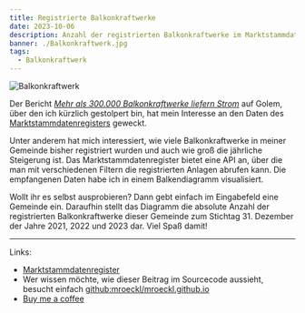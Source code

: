 ```yaml
---
title: Registrierte Balkonkraftwerke
date: 2023-10-06
description: Anzahl der registrierten Balkonkraftwerke im Marktstammdatenregister
banner: ./Balkonkraftwerk.jpg
tags:
  - Balkonkraftwerk
---
```


![Balkonkraftwerk](./Balkonkraftwerk.jpg)

Der Bericht [_Mehr als 300.000 Balkonkraftwerke liefern Strom_](https://www.golem.de/news/bundesnetzagentur-mehr-als-300-000-balkonkraftwerke-liefern-strom-2310-178186.html) auf Golem, über den ich kürzlich gestolpert bin, hat mein Interesse an den Daten des [Marktstammdatenregisters](https://www.marktstammdatenregister.de/MaStR/Einheit/Einheiten/OeffentlicheEinheitenuebersicht) geweckt.

Unter anderem hat mich interessiert, wie viele Balkonkraftwerke in meiner Gemeinde bisher registriert wurden und auch wie groß die jährliche Steigerung ist.
Das Marktstammdatenregister bietet eine API an, über die man mit verschiedenen Filtern die registrierten Anlagen abrufen kann. Die empfangenen Daten habe ich in einem Balkendiagramm visualisiert.

Wollt ihr es selbst ausprobieren?
Dann gebt einfach im Eingabefeld eine Gemeinde ein.
Daraufhin stellt das Diagramm die absolute Anzahl der registrierten Balkonkraftwerke dieser Gemeinde zum Stichtag 31. Dezember der Jahre 2021, 2022 und 2023 dar.
Viel Spaß damit!


<BalconysolarStats />

---

Links:

- [Marktstammdatenregister](https://www.marktstammdatenregister.de/MaStR/Einheit/Einheiten/OeffentlicheEinheitenuebersicht)
- Wer wissen möchte, wie dieser Beitrag im Sourcecode aussieht, besucht einfach [github:mroeckl/mroeckl.github.io](https://github.com/mroeckl/mroeckl.github.io/tree/master/content/posts/2023/10/06)
- [Buy me a coffee](https://www.buymeacoffee.com/mroeckl)
